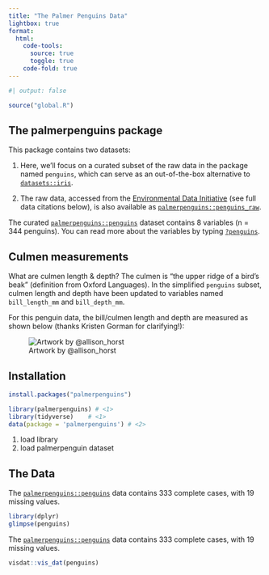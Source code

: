 ```yaml
---
title: "The Palmer Penguins Data"
lightbox: true
format:
  html:
    code-tools: 
      source: true
      toggle: true
    code-fold: true
---
```


```r
#| output: false

source("global.R")
```

## The **palmerpenguins** package

This package contains two datasets:

1.  Here, we’ll focus on a curated subset of the raw data in the package named `penguins`, which can serve as an out-of-the-box alternative to [`datasets::iris`](https://rdrr.io/r/datasets/iris.html).

2.  The raw data, accessed from the [Environmental Data Initiative](https://environmentaldatainitiative.org/) (see full data citations below), is also available as [`palmerpenguins::penguins_raw`](https://allisonhorst.github.io/palmerpenguins/reference/penguins_raw.html).

The curated [`palmerpenguins::penguins`](https://allisonhorst.github.io/palmerpenguins/reference/penguins.html) dataset contains 8 variables (n = 344 penguins). You can read more about the variables by typing [`?penguins`](https://allisonhorst.github.io/palmerpenguins/reference/penguins.html).

## Culmen measurements

What are culmen length & depth? The culmen is “the upper ridge of a bird’s beak” (definition from Oxford Languages). In the simplified `penguins` subset, culmen length and depth have been updated to variables named `bill_length_mm` and `bill_depth_mm`.

For this penguin data, the bill/culmen length and depth are measured as shown below (thanks Kristen Gorman for clarifying!):

![Artwork by @allison_horst](culmen_depth.png)

## Installation

```r
install.packages("palmerpenguins")

```

```r
library(palmerpenguins) # <1>
library(tidyverse)    # <1>
data(package = 'palmerpenguins') # <2>
```

1.  load library
2.  load palmerpenguin dataset

## The Data

The [`palmerpenguins::penguins`](https://allisonhorst.github.io/palmerpenguins/reference/penguins.html) data contains 333 complete cases, with 19 missing values.

```r
library(dplyr)
glimpse(penguins)
```

The [`palmerpenguins::penguins`](https://allisonhorst.github.io/palmerpenguins/reference/penguins.html) data contains 333 complete cases, with 19 missing values.

```r
visdat::vis_dat(penguins)
```
